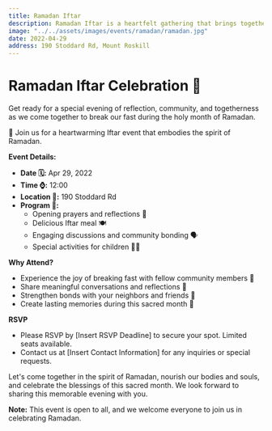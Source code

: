 ```yaml
---
title: Ramadan Iftar
description: Ramadan Iftar is a heartfelt gathering that brings together friends and family during the holy month of Ramadan to break their fast, share delicious traditional meals, and celebrate the spirit of unity, reflection, and gratitude.
image: "../../assets/images/events/ramadan/ramadan.jpg"
date: 2022-04-29
address: 190 Stoddard Rd, Mount Roskill
---
```


# Ramadan Iftar Celebration 🌙

Get ready for a special evening of reflection, community, and togetherness as we come together to break our fast during the holy month of Ramadan.

🌟 Join us for a heartwarming Iftar event that embodies the spirit of Ramadan.

**Event Details:**

- **Date 🗓️:** Apr 29, 2022
- **Time ⌚:** 12:00
- **Location 📍:** 190 Stoddard Rd
- **Program 📜:**
  - Opening prayers and reflections 🙏
  - Delicious Iftar meal 🍽️
  - Engaging discussions and community bonding 🗣️
  - Special activities for children 🧒👧

**Why Attend?**

- Experience the joy of breaking fast with fellow community members 🌟
- Share meaningful conversations and reflections 🤝
- Strengthen bonds with your neighbors and friends 🤗
- Create lasting memories during this sacred month 🌙

**RSVP**

- Please RSVP by [Insert RSVP Deadline] to secure your spot. Limited seats available.
- Contact us at [Insert Contact Information] for any inquiries or special requests.

Let's come together in the spirit of Ramadan, nourish our bodies and souls, and celebrate the blessings of this sacred month. We look forward to sharing this memorable evening with you.

**Note:** This event is open to all, and we welcome everyone to join us in celebrating Ramadan.
